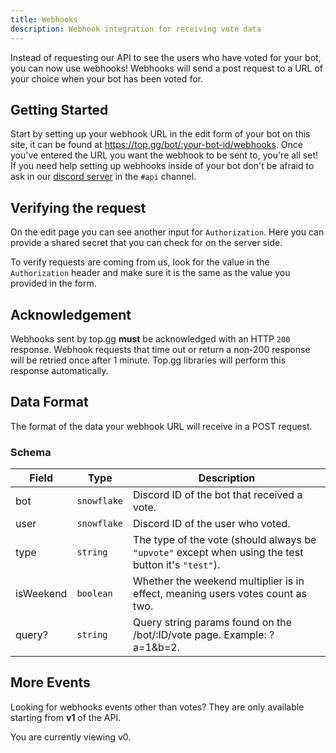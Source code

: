 ```yaml
---
title: Webhooks
description: Webhook integration for receiving vote data
---
```


Instead of requesting our API to see the users who have voted for your bot, you can now use webhooks! Webhooks will send a post request to a URL of your choice when your bot has been voted for.

## Getting Started

Start by setting up your webhook URL in the edit form of your bot on this site, it can be found at https://top.gg/bot/:your-bot-id/webhooks. Once you've entered the URL you want the webhook to be sent to, you're all set! If you need help setting up webhooks inside of your bot don't be afraid to ask in our [discord server](https://discord.gg/dbl) in the `#api` channel.

## Verifying the request

On the edit page you can see another input for `Authorization`. Here you can provide a shared secret that you can check for on the server side.

To verify requests are coming from us, look for the value in the `Authorization` header and make sure it is the same as the value you provided in the form.

## Acknowledgement

Webhooks sent by top.gg **must** be acknowledged with an HTTP `200` response. Webhook requests that time out or return a non-200 response will be retried once after 1 minute. Top.gg libraries will perform this response automatically.

## Data Format

The format of the data your webhook URL will receive in a POST request.

### Schema

| Field     | Type        | Description                                                                                         |
| --------- | ----------- | --------------------------------------------------------------------------------------------------- |
| bot       | `snowflake` | Discord ID of the bot that received a vote.                                                         |
| user      | `snowflake` | Discord ID of the user who voted.                                                                   |
| type      | `string`    | The type of the vote (should always be `"upvote"` except when using the test button it's `"test"`). |
| isWeekend | `boolean`   | Whether the weekend multiplier is in effect, meaning users votes count as two.                      |
| query?    | `string`    | Query string params found on the /bot/:ID/vote page. Example: ?a=1&b=2.                             |

## More Events

Looking for webhooks events other than votes? They are only available starting from **v1** of the API.

<footer className="text-tertiary">You are currently viewing v0.</footer>
